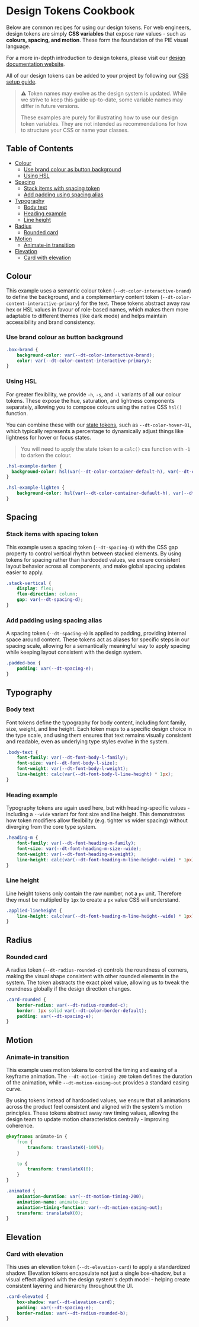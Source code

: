 
<Meta title="Introduction/Design tokens cookbook" />

# Design Tokens Cookbook

Below are common recipes for using our design tokens. For web engineers, design tokens are simply **CSS variables** that expose raw values - such as **colours, spacing, and motion**. These form the foundation of the PIE visual language.

For a more in-depth introduction to design tokens, please visit our [design documentation website](https://pie.design/foundations/design-tokens/).

All of our design tokens can be added to your project by following our [CSS setup guide](?path=/docs/introduction-css-setup--docs).

> ⚠️ Token names may evolve as the design system is updated. While we strive to keep this guide up-to-date, some variable names may differ in future versions.
>
> These examples are purely for illustrating how to use our design token variables. They are not intended as recommendations for how to structure your CSS or name your classes.

## Table of Contents

- [Colour](#colour)
    - [Use brand colour as button background](#use-brand-colour-as-button-background)
    - [Using HSL](#using-hsl)
- [Spacing](#spacing)
    - [Stack items with spacing token](#stack-items-with-spacing-token)
    - [Add padding using spacing alias](#add-padding-using-spacing-alias)
- [Typography](#typography)
    - [Body text](#body-text)
    - [Heading example](#heading-example)
    - [Line height](#line-height)
- [Radius](#radius)
    - [Rounded card](#rounded-card)
- [Motion](#motion)
    - [Animate-in transition](#animate-in-transition)
- [Elevation](#elevation)
    - [Card with elevation](#card-with-elevation)

## Colour
This example uses a semantic colour token (`--dt-color-interactive-brand`) to define the background, and a complementary content token (`--dt-color-content-interactive-primary`) for the text. These tokens abstract away raw hex or HSL values in favour of role-based names, which makes them more adaptable to different themes (like dark mode) and helps maintain accessibility and brand consistency.

### Use brand colour as button background
```css
.box-brand {
    background-color: var(--dt-color-interactive-brand);
    color: var(--dt-color-content-interactive-primary);
}
```

### Using HSL

For greater flexibility, we provide `-h`, `-s`, and `-l` variants of all our colour tokens. These expose the hue, saturation, and lightness components separately, allowing you to compose colours using the native CSS `hsl()` function.

You can combine these with our [state tokens](https://pie.design/foundations/colour/tokens/alias/light/#States), such as `--dt-color-hover-01`, which typically represents a percentage to dynamically adjust things like lightness for hover or focus states.

> You will need to apply the state token to a `calc()` css function with `-1` to darken the colour.

```css
.hsl-example-darken {
  background-color: hsl(var(--dt-color-container-default-h), var(--dt-color-container-default-s), calc(var(--dt-color-container-default-l) + calc(-1 * var(--dt-color-hover-01))));
}
```

```css
.hsl-example-lighten {
    background-color: hsl(var(--dt-color-container-default-h), var(--dt-color-container-default-s), calc(var(--dt-color-container-default-l) + var(--dt-color-hover-01)));
}
```

## Spacing

### Stack items with spacing token
This example uses a spacing token (`--dt-spacing-d`) with the CSS gap property to control vertical rhythm between stacked elements. By using tokens for spacing rather than hardcoded values, we ensure consistent layout behavior across all components, and make global spacing updates easier to apply.

```css
.stack-vertical {
    display: flex;
    flex-direction: column;
    gap: var(--dt-spacing-d);
}
```

### Add padding using spacing alias
A spacing token (`--dt-spacing-e`) is applied to padding, providing internal space around content. These tokens act as aliases for specific steps in our spacing scale, allowing for a semantically meaningful way to apply spacing while keeping layout consistent with the design system.

```css
.padded-box {
    padding: var(--dt-spacing-e);
}
```

## Typography

### Body text
Font tokens define the typography for body content, including font family, size, weight, and line height. Each token maps to a specific design choice in the type scale, and using them ensures that text remains visually consistent and readable, even as underlying type styles evolve in the system.

```css
.body-text {
    font-family: var(--dt-font-body-l-family);
    font-size: var(--dt-font-body-l-size);
    font-weight: var(--dt-font-body-l-weight);
    line-height: calc(var(--dt-font-body-l-line-height) * 1px);
}
```

### Heading example
Typography tokens are again used here, but with heading-specific values - including a `--wide` variant for font size and line height. This demonstrates how token modifiers allow flexibility (e.g. tighter vs wider spacing) without diverging from the core type system.

```css
.heading-m {
    font-family: var(--dt-font-heading-m-family);
    font-size: var(--dt-font-heading-m-size--wide);
    font-weight: var(--dt-font-heading-m-weight);
    line-height: calc(var(--dt-font-heading-m-line-height--wide) * 1px);
}
```

### Line height

Line height tokens only contain the raw number, not a `px` unit. Therefore they must be multipled by `1px` to create a `px` value CSS will understand.

```css
.applied-lineheight {
    line-height: calc(var(--dt-font-heading-m-line-height--wide) * 1px);
}
```

## Radius

### Rounded card
A radius token (`--dt-radius-rounded-c`) controls the roundness of corners, making the visual shape consistent with other rounded elements in the system. The token abstracts the exact pixel value, allowing us to tweak the roundness globally if the design direction changes.

```css
.card-rounded {
    border-radius: var(--dt-radius-rounded-c);
    border: 1px solid var(--dt-color-border-default);
    padding: var(--dt-spacing-e);
}
```

## Motion

### Animate-in transition
This example uses motion tokens to control the timing and easing of a keyframe animation. The `--dt-motion-timing-200` token defines the duration of the animation, while `--dt-motion-easing-out` provides a standard easing curve.

By using tokens instead of hardcoded values, we ensure that all animations across the product feel consistent and aligned with the system's motion principles. These tokens abstract away raw timing values, allowing the design team to update motion characteristics centrally - improving coherence.

```css
@keyframes animate-in {
    from {
        transform: translateX(-100%);
    }

    to {
        transform: translateX(0);
    }
}

.animated {
    animation-duration: var(--dt-motion-timing-200);
    animation-name: animate-in;
    animation-timing-function: var(--dt-motion-easing-out);
    transform: translateX(0);
}
```

## Elevation

### Card with elevation
This uses an elevation token (`--dt-elevation-card`) to apply a standardized shadow. Elevation tokens encapsulate not just a single box-shadow, but a visual effect aligned with the design system's depth model - helping create consistent layering and hierarchy throughout the UI.

```css
.card-elevated {
    box-shadow: var(--dt-elevation-card);
    padding: var(--dt-spacing-e);
    border-radius: var(--dt-radius-rounded-b);
}
```
